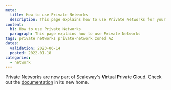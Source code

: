 ```yaml
---
meta:
  title: How to use Private Networks
  description: This page explains how to use Private Networks for your Scaleway services
content:
  h1: How to use Private Networks
  paragraph: This page explains how to use Private Networks
tags: private networks private-network zoned AZ
dates:
  validation: 2023-06-14
  posted: 2022-01-18
categories:
  - network
---
```


<Message type="note">

  Private Networks are now part of Scaleway's **V**irtual **P**rivate **C**loud. Check out the [documentation](https://www.scaleway.com/docs/network/vpc/how-to/create-private-network/) in its new home.

</Message>
